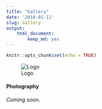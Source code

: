 ```yaml
---
title: "Gallery"
date: '2018-01-11'
slug: Gallery
output: 
    html_document:
        keep_md: yes
---
```


```r
knitr::opts_chunk$set(echo = TRUE)
```

![Logo](/img/logo-knutbehrends-square-circle.72x72.png)

#### Photography

*Coming soon.*
